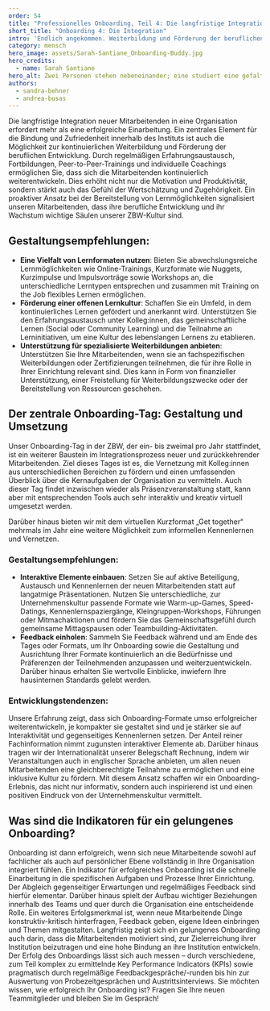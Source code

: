 ---
order: 54
title: "Professionelles Onboarding, Teil 4: Die langfristige Integration"
short_title: "Onboarding 4: Die Integration"
intro: 'Endlich angekommen. Weiterbildung und Förderung der beruflichen Entwicklung und Lernprogramme fördern die Bindung an die Organisation. Ein Überblick.'
category: mensch
hero_image: assets/Sarah-Santiane_Onboarding-Buddy.jpg
hero_credits:
  - name: Sarah Santiane
hero_alt: Zwei Personen stehen nebeneinander; eine studiert eine gefaltete Landkarte, die andere hilft.
authors:
  - sandra-behner
  - andrea-busas
---

<Leadin>Die langfristige Integration</Leadin> neuer Mitarbeitenden in eine Organisation erfordert mehr als eine erfolgreiche Einarbeitung. Ein zentrales Element für die Bindung und Zufriedenheit innerhalb des Instituts ist auch die Möglichkeit zur kontinuierlichen Weiterbildung und Förderung der beruflichen Entwicklung. Durch regelmäßigen Erfahrungsaustausch, Fortbildungen, Peer-to-Peer-Trainings und individuelle Coachings ermöglichen Sie, dass sich die Mitarbeitenden kontinuierlich weiterentwickeln. Dies erhöht nicht nur die Motivation und Produktivität, sondern stärkt auch das Gefühl der Wertschätzung und Zugehörigkeit. Ein proaktiver Ansatz bei der Bereitstellung von Lernmöglichkeiten signalisiert unseren Mitarbeitenden, dass ihre berufliche Entwicklung und ihr Wachstum wichtige Säulen unserer ZBW-Kultur sind.

## Gestaltungsempfehlungen:

- **Eine Vielfalt von Lernformaten nutzen**: Bieten Sie abwechslungsreiche Lernmöglichkeiten wie Online-Trainings, Kurzformate wie Nuggets, Kurzimpulse und Impulsvorträge sowie Workshops an, die unterschiedliche Lerntypen entsprechen und zusammen mit Training on the Job flexibles Lernen ermöglichen.
- **Förderung einer offenen Lernkultur**: Schaffen Sie ein Umfeld, in dem kontinuierliches Lernen gefördert und anerkannt wird. Unterstützen Sie den Erfahrungsaustausch unter Kolleg:innen, das gemeinschaftliche Lernen (Social oder Community Learning) und die Teilnahme an Lerninitiativen, um eine Kultur des lebenslangen Lernens zu etablieren.
- **Unterstützung für spezialisierte Weiterbildungen anbieten**: Unterstützen Sie Ihre Mitarbeitenden, wenn sie an fachspezifischen Weiterbildungen oder Zertifizierungen teilnehmen, die für ihre Rolle in Ihrer Einrichtung relevant sind. Dies kann in Form von finanzieller Unterstützung, einer Freistellung für Weiterbildungszwecke oder der Bereitstellung von Ressourcen geschehen.

## Der zentrale Onboarding-Tag: Gestaltung und Umsetzung

Unser Onboarding-Tag in der ZBW, der ein- bis zweimal pro Jahr stattfindet, ist ein weiterer Baustein im Integrationsprozess neuer und zurückkehrender Mitarbeitenden. Ziel dieses Tages ist es, die Vernetzung mit Kolleg:innen aus unterschiedlichen Bereichen zu fördern und einen umfassenden Überblick über die Kernaufgaben der Organisation zu vermitteln. Auch dieser Tag findet inzwischen wieder als Präsenzveranstaltung statt, kann aber mit entsprechenden Tools auch sehr interaktiv und kreativ virtuell umgesetzt werden.

Darüber hinaus bieten wir mit dem virtuellen Kurzformat „Get together“ mehrmals im Jahr eine weitere Möglichkeit zum informellen Kennenlernen und Vernetzen.

### Gestaltungsempfehlungen:

- **Interaktive Elemente einbauen**: Setzen Sie auf aktive Beteiligung, Austausch und Kennenlernen der neuen Mitarbeitenden statt auf langatmige Präsentationen. Nutzen Sie unterschiedliche, zur Unternehmenskultur passende Formate wie Warm-up-Games, Speed-Datings, Kennenlernspaziergänge, Kleingruppen-Workshops, Führungen oder Mitmachaktionen und fördern Sie das Gemeinschaftsgefühl durch gemeinsame Mittagspausen oder Teambuilding-Aktivitäten.
- **Feedback einholen**: Sammeln Sie Feedback während und am Ende des Tages oder Formats, um Ihr Onboarding sowie die Gestaltung und Ausrichtung Ihrer Formate kontinuierlich an die Bedürfnisse und Präferenzen der Teilnehmenden anzupassen und weiterzuentwickeln. Darüber hinaus erhalten Sie wertvolle Einblicke, inwiefern Ihre hausinternen Standards gelebt werden.

### Entwicklungstendenzen:

Unsere Erfahrung zeigt, dass sich Onboarding-Formate umso erfolgreicher weiterentwickeln, je kompakter sie gestaltet sind und je stärker sie auf Interaktivität und gegenseitiges Kennenlernen setzen. Der Anteil reiner Fachinformation nimmt zugunsten interaktiver Elemente ab. Darüber hinaus tragen wir der Internationalität unserer Belegschaft Rechnung, indem wir Veranstaltungen auch in englischer Sprache anbieten, um allen neuen Mitarbeitenden eine gleichberechtigte Teilnahme zu ermöglichen und eine inklusive Kultur zu fördern. Mit diesem Ansatz schaffen wir ein Onboarding-Erlebnis, das nicht nur informativ, sondern auch inspirierend ist und einen positiven Eindruck von der Unternehmenskultur vermittelt.

## Was sind die Indikatoren für ein gelungenes Onboarding?

Onboarding ist dann erfolgreich, wenn sich neue Mitarbeitende sowohl auf fachlicher als auch auf persönlicher Ebene vollständig in Ihre Organisation integriert fühlen. Ein Indikator für erfolgreiches Onboarding ist die schnelle Einarbeitung in die spezifischen Aufgaben und Prozesse Ihrer Einrichtung. Der Abgleich gegenseitiger Erwartungen und regelmäßiges Feedback sind hierfür elementar. Darüber hinaus spielt der Aufbau wichtiger Beziehungen innerhalb des Teams und quer durch die Organisation eine entscheidende Rolle. Ein weiteres Erfolgsmerkmal ist, wenn neue Mitarbeitende Dinge konstruktiv-kritisch hinterfragen, Feedback geben, eigene Ideen einbringen und Themen mitgestalten. Langfristig zeigt sich ein gelungenes Onboarding auch darin, dass die Mitarbeitenden motiviert sind, zur Zielerreichung ihrer Institution beizutragen und eine hohe Bindung an ihre Institution entwickeln. Der Erfolg des Onboardings lässt sich auch messen – durch verschiedene, zum Teil komplex zu ermittelnde Key Performance Indicators (KPIs) sowie pragmatisch durch regelmäßige Feedbackgespräche/-runden bis hin zur Auswertung von Probezeitgesprächen und Austrittsinterviews. Sie möchten wissen, wie erfolgreich Ihr Onboarding ist? Fragen Sie Ihre neuen Teammitglieder und bleiben Sie im Gespräch!


